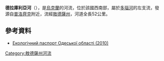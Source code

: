 '''德拉庫利亞河'''（{{lang-uk|Дракуля}}），是[[烏克蘭|烏克蘭]]的河流，位於該國西南部，屬於[[多瑙河|多瑙河]]的左支流，發源自[[普洛齊克_(烏克蘭)|普洛齊克]]附近，流經[[敖德薩州|敖德薩州]]，河道全長52公里。

==參考資料==
* [https://archive.is/20121205013649/www.menr.gov.ua/content/article/5988 Екологічний паспорт Одеської області (2010)]

{{DEFAULTSORT:Дракуля}}
[[Category:敖德薩州河流|Category:敖德薩州河流]]


{{Ukraine-river-stub}}